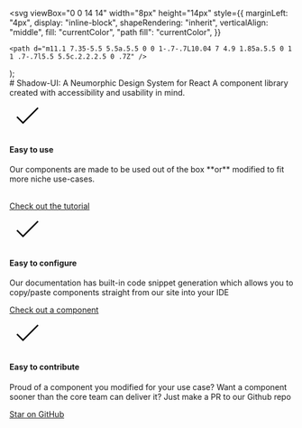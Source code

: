 
  <svg
    viewBox="0 0 14 14"
    width="8px"
    height="14px"
    style={{
      marginLeft: "4px",
      display: "inline-block",
      shapeRendering: "inherit",
      verticalAlign: "middle",
      fill: "currentColor",
      "path fill": "currentColor",
    }}
  >
    <path d="m11.1 7.35-5.5 5.5a.5.5 0 0 1-.7-.7L10.04 7 4.9 1.85a.5.5 0 1 1 .7-.7l5.5 5.5c.2.2.2.5 0 .7Z" />
  </svg>
);

<Meta title="Introduction" />

<div className="sb-container">
  <div className='sb-section-title'>
    # Shadow-UI: A Neumorphic Design System for React
    A component library created with accessibility and usability in mind.
  </div>
  <div className="sb-section">
    <div className="sb-section-item">
      <svg width="64px" height="64px" strokeWidth="1.5" viewBox="0 0 24 24" fill="none" xmlns="http://www.w3.org/2000/svg" color="#000000"><path d="M5 13l4 4L19 7" stroke="#000000" strokeWidth="1.5" strokeLinecap="round" strokeLinejoin="round"></path></svg>
      <h4 className="sb-section-item-heading">Easy to use</h4>
      <p className="sb-section-item-paragraph">Our components are made to be used out of the box **or** modified to fit more niche use-cases.<br/><br/></p>
      <a
            href="https://github.com/amethyst-octopus/shadow-ui"
            target="_blank"
        >Check out the tutorial<RightArrow /></a>
    </div>
    <div className="sb-section-item">
      <svg width="64px" height="64px" strokeWidth="1.5" viewBox="0 0 24 24" fill="none" xmlns="http://www.w3.org/2000/svg" color="#000000"><path d="M5 13l4 4L19 7" stroke="#000000" strokeWidth="1.5" strokeLinecap="round" strokeLinejoin="round"></path></svg>
      <h4 className="sb-section-item-heading">Easy to configure</h4>
      <p className="sb-section-item-paragraph">Our documentation has built-in code snippet generation which allows you to copy/paste components straight from our site into your IDE</p>
      <a
            href="https://github.com/amethyst-octopus/shadow-ui"
            target="_blank"
        >Check out a component<RightArrow /></a>
    </div>
    <div className="sb-section-item">
      <svg width="64px" height="64px" strokeWidth="1.5" viewBox="0 0 24 24" fill="none" xmlns="http://www.w3.org/2000/svg" color="#000000"><path d="M5 13l4 4L19 7" stroke="#000000" strokeWidth="1.5" strokeLinecap="round" strokeLinejoin="round"></path></svg>
      <div>
        <h4 className="sb-section-item-heading">Easy to contribute</h4>
        <p className="sb-section-item-paragraph">Proud of a component you modified for your use case? Want a component sooner than the core team can deliver it? Just make a PR to our Github repo</p>
        <a
            href="https://github.com/amethyst-octopus/shadow-ui"
            target="_blank"
        >Star on GitHub<RightArrow /></a>
      </div>
    </div>
  </div>
</div>
<style>
  {`
  .sb-container {
    margin-bottom: 48px;
  }

  .sb-container > * {
    margin: 0 auto;
  }

  .sb-section-item > div {
    flex-grow: 2;
  }
  

  svg {     
    margin: 0 auto;
    padding: 70px 0;  
  }

  .sb-section-item > svg {
    transform: translateY(25px)
  }



  a:hover {
    text-decoration: underline;
  }

  .sb-section {
    width: 100%;
    display: flex;
    flex-direction: row;
    gap: 20px;
  }

  img {
    object-fit: cover;
  }

  .sb-section-title {
    margin-bottom: 32px;
  }

  .sb-section a:not(h1 a, h2 a, h3 a) {
    font-size: 14px;
  }

  .sb-section-item {
    border: 1px solid rgba(0, 0, 0, .15);
    -webkit-background-clip: padding-box; /* for Safari */
    background-clip: padding-box;
    border-radius: 15px;
    padding: 0px 30px;
    display: flex;
  }

  .sb-section-item, .sb-grid-item {
    flex: 1;
    display: flex;
    flex-direction: column;
  }

  .sb-section-item-heading {
    padding-top: 20px !important;
    padding-bottom: 5px !important;
    margin: 0 !important;
  }
  .sb-section-item-paragraph {
    margin: 0;
    padding-bottom: 10px;
  }

  .sb-chevron {
    margin-left: 5px;
  }

  .sb-features-grid {
    display: grid;
    grid-template-columns: repeat(2, 1fr);
    grid-gap: 32px 20px;
  }

  .sb-socials {
    display: grid;
    grid-template-columns: repeat(4, 1fr);
  }

  .sb-socials p {
    margin-bottom: 10px;
  }

  p {
    font-size: 14px !important;
  }

  .sb-explore-image {
    max-height: 32px;
    align-self: flex-start;
  }

  .sb-addon {
    width: 100%;
    display: flex;
    align-items: center;
    position: relative;
    background-color: #EEF3F8;
    border-radius: 5px;
    border: 1px solid rgba(0, 0, 0, 0.05);
    background: #EEF3F8;
    height: 180px;
    margin-bottom: 48px;
    overflow: hidden;
  }

  .sb-addon-text {
    padding-left: 48px;
    max-width: 240px;
  }

  h4 {
    font-size: 24px !important;
  }

  .sb-addon-text h4 {
    padding-top: 0px;
  }

  .sb-addon-img {
    position: absolute;
    left: 345px;
    top: 0;
    height: 100%;
    width: 200%;
    overflow: hidden;
  }

  .sb-addon-img img {
    width: 650px;
    transform: rotate(-15deg);
    margin-left: 40px;
    margin-top: -72px;
    box-shadow: 0 0 1px rgba(255, 255, 255, 0);
    backface-visibility: hidden;
  }

  @media screen and (max-width: 800px) {
    .sb-addon-img {
      left: 300px;
    }
  }

  @media screen and (max-width: 600px) {
    .sb-section {
      flex-direction: column;
    }

    .sb-features-grid {
      grid-template-columns: repeat(1, 1fr);
    }

    .sb-socials {
      grid-template-columns: repeat(2, 1fr);
    }

    .sb-addon {
      height: 280px;
      align-items: flex-start;
      padding-top: 32px;
      overflow: hidden;
    }

    .sb-addon-text {
      padding-left: 24px;
    }

    .sb-addon-img {
      right: 0;
      left: 0;
      top: 130px;
      bottom: 0;
      overflow: hidden;
      height: auto;
      width: 124%;
    }

    .sb-addon-img img {
      width: 1200px;
      transform: rotate(-12deg);
      margin-left: 0;
      margin-top: 48px;
      margin-bottom: -40px;
      margin-left: -24px;
    }
  }
  `}
</style>
